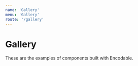 ```yaml
---
name: 'Gallery'
menu: 'Gallery'
route: '/gallery'
---
```


# Gallery

These are the examples of components built with Encodable.


<Frame width={400} height={400} background="#FFF4F1">
  <CoffeeChart
    width={400}
    height={400}
    encoding={{
      label: { field: "day" },
      drinkLevel: { field: "numCoffee", type: "quantitative" },
      drinkColor: {
        field: "productivity",
        type: "quantitative",
        scale: {
          type: "ordinal",
          domain: [1, 2, 3, 4],
          range: ["#EAC8C1", "#DFAB6D", "#B26C4D", "#623D2B"]
        }
      },
      useToGoCup: { field: "goToOffice", type: "nominal" }
    }}
    data={[
      { day: "MON", numCoffee: 2, productivity: 4, goToOffice: true },
      { day: "TUE", numCoffee: 3, productivity: 4, goToOffice: true },
      { day: "WED", numCoffee: 2, productivity: 4, goToOffice: false },
      { day: "THU", numCoffee: 4, productivity: 3, goToOffice: true },
      { day: "FRI", numCoffee: 3, productivity: 2, goToOffice: true },
      { day: "SAT", numCoffee: 1, productivity: 1, goToOffice: false },
      { day: "SUN", numCoffee: 1, productivity: 1, goToOffice: false }
    ]}
  />
</Frame>

<Frame width={400} height={400} background="#D3EEEF">
  <BalloonPlot
    width={400}
    height={400}
    encoding={{
      x: { field: "category", type: "nominal", scale: { type: "point" } },
      y: {
        field: "profit",
        type: "quantitative"
      },
      size: {
        field: "marketingCost",
        type: "quantitative",
        scale: { zero: true, range: [0, 2500] }
      },
      color: { field: "category", type: "nominal" },
      text: { field: "category" },
      text2: { field: "profit", format: ",d" }
    }}
    data={[
      {
        category: "Toys",
        marketingCost: 100,
        profit: 4000
      },
      {
        category: "Office supplies",
        marketingCost: 200,
        profit: 3000
      },
      {
        category: "Grocery",
        marketingCost: 400,
        profit: 2000
      },
      {
        category: "Electronics",
        marketingCost: 300,
        profit: 6000
      },
      {
        category: "Clothing",
        marketingCost: 400,
        profit: 1500
      }
    ]}
  />
</Frame>


<Frame width={400} height={400} background="#6393C0">
  <WordCloud
    className="word-cloud"
    width={400}
    height={400}
    data={namesData}
    encoding={{
      color: {
        field: "count",
        scale: {
          range: ["#6393C0", "#fff"],
          zero: true
        },
        type: "quantitative"
      },
      emoji: {
        field: "count",
        scale: {
          type: "threshold",
          domain: [1000000, 2000000],
          range: ["", "☃️", "️❄️"]
        },
        type: "quantitative"
      },
      fontFamily: {
        value: "Raleway, Helvetica, sans-serif"
      },
      fontSize: {
        field: "count",
        scale: {
          range: [0, 40]
        },
        type: "quantitative"
      },
      fontWeight: {
        value: "normal"
      },
      text: { field: "name" }
    }}
  />
</Frame>


<Frame width={400} height={400} background="#FFF897">
  <GridMap width={400} height={400} data={alcoholByState} encoding={{
    key: { field: 'State' },
    fill: {
      type: 'quantitative',
      field: 'alcoholConsumptionGallons',
      scale: {
        zero: false,
        interpolate: 'hsl',
        range: ['#FAE96F', '#C96E12']
      }
    }
  }} />
</Frame>


<Playground>
  <Frame width={400} height={400} background="#FFE6B4">
    <ScatterPlot width={400} height={400} data={cars} encoding={{
      x: {
        type: 'quantitative',
        field: 'x',
        scale: { type: 'linear', nice: true },
        axis: { title: 'Miles per gallon →' }
      },
      y: {
        type: 'quantitative',
        field: 'y',
        axis: { title: '↑ Horsepower' }
      },
      stroke: { value: '#FB664B' },
      fill: { value: 'none' }
    }} />
  </Frame>
</Playground>
